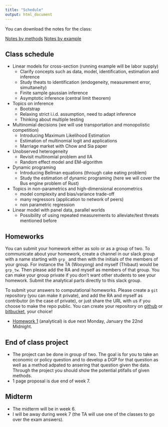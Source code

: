 ```yaml
---
title: "Schedule"
output: html_document
---
```


You can download the notes for the class:

<a class="btn btn-warning" href="pdf/econ-21130-notes.pdf" role="button">Notes by methods</a> <a class="btn btn-success" href="pdf/econ-21130-applied.pdf" role="button">Notes by example</a>
 
## Class schedule

  - Linear models for cross-section (running example will be labor supply)
    - Clarify concepts such as data, model, identification, estimation and inference
    - Study theats to identification  (endogeneity, measurement error, simultaneity)
    - Finite sample gaussian inference
    - Asymptotic inference (central limit theorem)
  - Topics on inference
    - Bootstrap
    - Relaxing strict i.i.d. assumption, need to adapt inference
    - Thinking about multiple testing
  - Multinomial decisions (we will use transportation and monopolistic competition)
    - Introducing Maximum Likelihood Estimation
    - Estimation of multinomial logit and applications
    - Marriage market with Chow and Sia paper
  - Unobserved heterogeneity
    - Revisit multinomial problem and IIA 
    - Random effect model and EM-algorithm
  - Dynamic programing 
    - Introducing Bellman equations (through cake eating problem)
    - Study the estimation of dynamic programing (here we will cover the Bus engine problem of Rust)
  - Topics in non-parametrics and high-dimensional econometrics
    - model complexity and bias/variance trade-off
    - many regressors (application to network of peers)
    - non parametric regression
  - Linear model with panel data, parallel worlds 
    - Possibility of using repeated measurements to alleviate/test threats mentioned before

## Homeworks

You can submit your homework either as solo or as a group of two. To communicate about your homework, create a channel in our slack group with a name starting with `grp_` and then with the initials of the members of your group. For instance the TA (Wooyong) and myself (Thibaut) would be `grp_tw`. Then please add the RA and myself as members of that group. You can make your group private if you don't want other students to see your homework. Submit the analytical parts directly to this slack group.

To submit your answers to computational homeworks. Please create a `git` repository (you can make it private), and add the RA and myself as contributor (in the case of private), or just share the URL with us if you choose to make the repo public. You can create your repository on [github](http://github.com) or [bitbucket](htpp://bitbucket.org), your choice!

 - [Homework 1](pdf/hw1_w18.pdf) (analytical) is due next Monday, January the 22nd Midnight. 

## End of class project

 - The project can be done in group of two. The goal is for you to take an economic or policy question and to develop a DGP for that question as well as a method adpated to ansering that question given the data. Through the project you should show the potential ptifalls of given methods.
 - 1 page proposal is due end of week 7.

## Midterm

 - The midterm will be in week 6.
 - I will be away during week 7 (the TA will use one of the classes to go over the exam answers).



